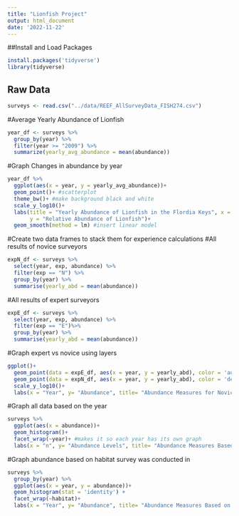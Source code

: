 ```yaml
---
title: "Lionfish Project"
output: html_document
date: '2022-11-22'
---
```

##Install and Load Packages
```r
install.packages('tidyverse')
library(tidyverse)
```

## Raw Data
```r
surveys <- read.csv("../data/REEF_AllSurveyData_FISH274.csv")
```

#Average Yearly Abundance of Lionfish
```r
year_df <- surveys %>%
  group_by(year) %>%
  filter(year >= "2009") %>% 
  summarize(yearly_avg_abundance = mean(abundance))
```

#Graph Changes in abundance by year  
```r
year_df %>% 
  ggplot(aes(x = year, y = yearly_avg_abundance))+
  geom_point()+ #scatterplot
  theme_bw()+ #make background black and white
  scale_y_log10()+
  labs(title = "Yearly Abundance of Lionfish in the Flordia Keys", x = "Year", 
       y = "Relative Abundance of Lionfish")+
  geom_smooth(method = lm) #insert linear model
```

#Create two data frames to stack them for experience calculations
#All results of novice surveyors
```r
expN_df <- surveys %>%
  select(year, exp, abundance) %>% 
  filter(exp == "N") %>% 
  group_by(year) %>%
  summarise(yearly_abd = mean(abundance))
```

#All results of expert surveyors
```r
expE_df <- surveys %>%
  select(year, exp, abundance) %>% 
  filter(exp == "E")%>% 
  group_by(year) %>%
  summarise(yearly_abd = mean(abundance))
```

#Graph expert vs novice using layers
```r
ggplot()+
  geom_point(data = expE_df, aes(x = year, y = yearly_abd), color = 'aquamarine3')+
  geom_point(data = expN_df, aes(x = year, y = yearly_abd), color = 'deeppink')+
  scale_y_log10()+
  labs(x = "Year", y= "Abundance", title= "Abundance Measures for Novice vs Expert Surveyors")
```


#Graph all data based on the year
```r
surveys %>% 
  ggplot(aes(x = abundance))+
  geom_histogram()+
  facet_wrap(~year)+ #makes it so each year has its own graph
  labs(x = "n", y= "Abundance Levels", title= "Abundance Measures Based on Year")
```

#Graph abundance based on habitat survey was conducted in
```r
surveys %>% 
  group_by(year) %>%
  ggplot(aes(x = year, y = abundance))+
  geom_histogram(stat = 'identity') +
  facet_wrap(~habitat)+  
  labs(x = "Year", y= "Abundance", title= "Abundance Measures Based on Habitat")
```